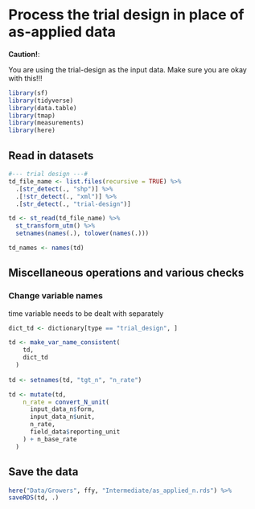 # Process the trial design in place of as-applied data

**Caution!**:

You are using the trial-design as the input data. Make sure you are okay with this!!!

```r
library(sf)
library(tidyverse)
library(data.table)
library(tmap)
library(measurements)
library(here)
```

## Read in datasets

```r
#--- trial design ---#
td_file_name <- list.files(recursive = TRUE) %>%
  .[str_detect(., "shp")] %>%
  .[!str_detect(., "xml")] %>%
  .[str_detect(., "trial-design")] 

td <- st_read(td_file_name) %>%
  st_transform_utm() %>%
  setnames(names(.), tolower(names(.)))

td_names <- names(td)
```

## Miscellaneous operations and various checks

### Change variable names

time variable needs to be dealt with separately

```r
dict_td <- dictionary[type == "trial_design", ]

td <- make_var_name_consistent(
    td, 
    dict_td 
  )
  
td <- setnames(td, "tgt_n", "n_rate")

td <- mutate(td, 
    n_rate = convert_N_unit(
      input_data_n$form, 
      input_data_n$unit, 
      n_rate, 
      field_data$reporting_unit
    ) + n_base_rate
  )
```

## Save the data

```r
here("Data/Growers", ffy, "Intermediate/as_applied_n.rds") %>% 
saveRDS(td, .)
```

